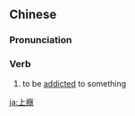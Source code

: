{{also|上瘾}}
==Chinese==
{{zh-forms|s=上瘾}}

===Pronunciation===
{{zh-pron
|m=shàngyǐn
|c=soeng5 jan5
|mn=qz,xm:siōng-ún/zz:siāng-ín
|cat=v
}}

===Verb===
{{zh-verb}}

# to be [[addict]]ed to something

[[ja:上癮]]